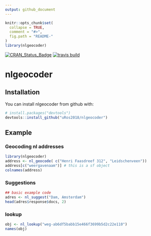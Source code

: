 ```yaml
---
output: github_document
---
```


<!-- README.md is generated from README.Rmd. Please edit that file -->

```r
knitr::opts_chunk$set(
  collapse = TRUE,
  comment = "#>",
  fig.path = "README-"
)
library(nlgeocoder)
```

[![CRAN_Status_Badge](http://www.r-pkg.org/badges/version/nlgeocoder)](https://cran.r-project.org/package=nlgeocoder)
[![travis build](https://travis-ci.org/uRos2018/nlgeocoder.svg?branch=master)](https://travis-ci.org/uRos2018/nlgeocoder)

# nlgeocoder

## Installation

You can install nlgeocoder from github with:

```r
# install.packages("devtools")
devtools::install_github("uRos2018/nlgeocoder")
```

## Example

### Geocoding nl addresses

```r
library(nlgeocoder)
address <- nl_geocode( c("Henri Faasdreef 312", "Leidschenveen"))
address[c("weergavenaam")] # this is a sf object
colnames(address)
```

### Suggestions

```r
## basic example code
adres <- nl_suggest("Dam, Amsterdam")
head(adres$response$docs, 2)
```
### lookup

```r
obj <- nl_lookup("weg-ab6df5babb15e466f3699b5d2c22e110")
names(obj)
```


